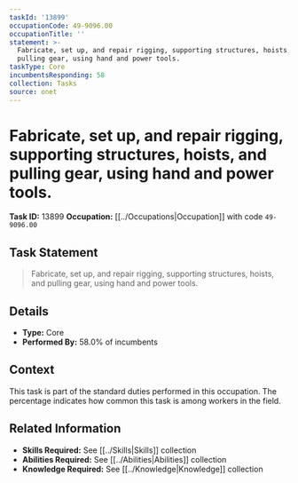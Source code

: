 ```yaml
---
taskId: '13899'
occupationCode: 49-9096.00
occupationTitle: ''
statement: >-
  Fabricate, set up, and repair rigging, supporting structures, hoists, and
  pulling gear, using hand and power tools.
taskType: Core
incumbentsResponding: 58
collection: Tasks
source: onet
---
```

# Fabricate, set up, and repair rigging, supporting structures, hoists, and pulling gear, using hand and power tools.

**Task ID:** 13899
**Occupation:** [[../Occupations|Occupation]] with code `49-9096.00`

## Task Statement

> Fabricate, set up, and repair rigging, supporting structures, hoists, and pulling gear, using hand and power tools.

## Details

- **Type:** Core
- **Performed By:** 58.0% of incumbents

## Context

This task is part of the standard duties performed in this occupation. The percentage indicates how common this task is among workers in the field.

## Related Information

- **Skills Required:** See [[../Skills|Skills]] collection
- **Abilities Required:** See [[../Abilities|Abilities]] collection
- **Knowledge Required:** See [[../Knowledge|Knowledge]] collection
